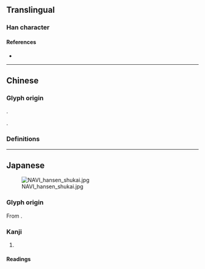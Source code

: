 {{also|戰|戦}}
{{character info}}
==Translingual==
{{Han simplified forms|戰|戦|战}}

===Han character===
{{Han char|rn=62|rad=戈|as=05|sn=9|four=|canj=YRI|ids=⿰占戈}}

====References====
* {{Han ref|kx=0412.291|dkj=11582|dj=0755.140|hdz=21403.140|uh=6218|ud=25112}}

----

==Chinese==

===Glyph origin===
{{Han simp|戰|f=單|t=占}}.

{{Han compound|占|戈|ls=psc|c1=p|c2=s|no_och=1|no_och1=1}}.

===Definitions===
{{zh-see|戰}}

----

==Japanese==
[[File:NAVI hansen shukai.jpg|thumb]]

===Glyph origin===
From {{bor|ja|zh|战}}.

===Kanji===
{{ja-kanji|grade=|rs=戈5}}

# {{alternative form of|ja|戦|from={{ll|ja|ゲバ字|Geba-ji}}}}

====Readings====
{{ja-readings
|goon=せん
|kanon=せん
|kun=たたか-う<たたか-ふ
}}